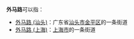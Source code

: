 '''外马路'''可以指：
* [[外马路_(汕头)|外马路 (汕头)]]：广东省[[汕头市|汕头市]][[金平区|金平区]]的一条街道
* [[外马路_(上海)|外马路 (上海)]]：[[上海市|上海市]]的一条街道

{{disambig|Cat=街道名消歧义}}
